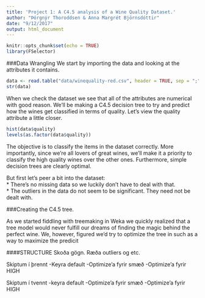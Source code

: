 ```yaml
---
title: 'Project 1: A C4.5 analysis of a Wine Quality Dataset.'
author: "Þórgnýr Thoroddsen & Anna Margrét Björnsdóttir"
date: "9/12/2017"
output: html_document
---
```


```r
knitr::opts_chunk$set(echo = TRUE)
library(FSelector)
```


###Data Wrangling
We start by importing the data and looking at the attributes it contains.

```r
data <- read.table("data/winequality-red.csv", header = TRUE, sep = ";", dec = ".")
str(data)
```

When we check the dataset we see that all of the attributes are numerical with good reason. We'll be making a C4.5 decision tree to try and predict how the wines get classified in terms of quality. Let's view the quality attribute a little closer.

```r
hist(data$quality)
levels(as.factor(data$quality))
```

The objective is to classify the items in the dataset correctly. More importantly, since we're all lovers of great wines, we'll make it a priority to classify the high quality wines over the other ones. Furthermore, simple decision trees are clearly optimal.

But first let's peer a bit into the dataset:  
* There's no missing data so we luckily don't have to deal with that.  
* The outliers in the data do not seem to be significant. They need not be dealt with.  

###Creating the C4.5 tree.

As we started fiddling with treemaking in Weka we quickly realized that a tree model would never fulfill our dreams of finding the magic behind the perfect wine. We, however, figured we'd try to optimize the tree in such as a way to maximize the predicit






####STRUCTURE
Skoða gögn. Ræða outliers og etc.

Skiptum í þrennt
-Keyra default
-Optimize'a fyrir smæð
-Optimize'a fyrir HIGH

Skiptum í tvennt
-keyra default
-Optimize'a fyrir smæð
-Optimize'a fyrir HIGH







